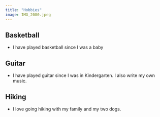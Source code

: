 ```yaml
---
title: "Hobbies"
image: IMG_2080.jpeg
---
```


## Basketball
- I have played basketball since I was a baby

## Guitar
- I have played guitar since I was in Kindergarten. I also write my own music.

## Hiking
- I love going hiking with my family and my two dogs.